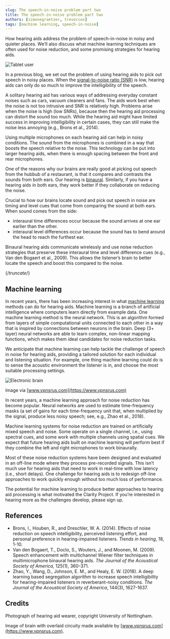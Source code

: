 ```yaml
---
slug: The speech-in-noise problem part two
title: The speech-in-noise problem part two
authors: [simonegraetzer, trevorcox]
tags: [machine learning, speech-in-noise]
---
```


How hearing aids address the problem of speech-in-noise in noisy and quieter places. We’ll also discuss what machine learning techniques are often used for noise reduction, and some promising strategies for hearing aids.

![Tablet user](/img/UoN_HS-08207-1536x1024.jpeg)

In a previous blog, we set out the problem of using hearing aids to pick out speech in noisy places. When the [signal-to-noise ratio (SNR)](https://en.wikipedia.org/wiki/Signal-to-noise_ratio) is low, hearing aids can only do so much to improve the intelligibility of the speech.

A solitary hearing aid has various ways of addressing everyday constant noises such as cars, vacuum cleaners and fans. The aids work best when the noise is not too intrusive and SNR is relatively high. Problems arise when the noise is high (low SNRs), because then the hearing aid processing can distort the sound too much. While the hearing aid might have limited success in improving intelligibility in certain cases, they can still make the noise less annoying (e.g., Brons et al., 2014).

Using multiple microphones on each hearing aid can help in noisy conditions. The sound from the microphones is combined in a way that boosts the speech relative to the noise. This technology can be put into larger hearing aids, when there is enough spacing between the front and rear microphones.

One of the reasons why our brains are really good at picking out speech from the hubbub of a restaurant, is that it compares and contrasts the sounds from both ears. Our hearing is [binaural](https://en.wikipedia.org/wiki/Binaural). Similarly, if you have a hearing aids in both ears, they work better if they collaborate on reducing the noise.

Crucial to how our brains locate sound and pick out speech in noise are timing and level cues that come from comparing the sound at both ears. When sound comes from the side:

- interaural time differences occur because the sound arrives at one ear earlier than the other.
- interaural level differences occur because the sound has to bend around the head to reach the furthest ear.

Binaural hearing aids communicate wirelessly and use noise reduction strategies that preserve these interaural time and level difference cues (e.g., Van den Bogaert et al., 2009). This allows the listener’s brain to better locate the speech and boost this compared to the noise.

{/*truncate*/}

## Machine learning

In recent years, there has been increasing interest in what [machine learning](https://en.wikipedia.org/wiki/Machine_learning) methods can do for hearing aids. Machine learning is a branch of artificial intelligence where computers learn directly from example data. One machine learning method is the neural network. This is an algorithm formed from layers of simple computational units connected to each other in a way that is inspired by connections between neurons in the brain. Deep (3+ layer) neural networks are able to learn complex, non-linear mapping functions, which makes them ideal candidates for noise reduction tasks.

We anticipate that machine learning can help tackle the challenge of speech in noise for hearing aids, providing a tailored solution for each individual and listening situation. For example, one thing machine learning could do is to sense the acoustic environment the listener is in, and choose the most suitable processing settings.

![Electronic brain](/img/neural_brain.jpeg)

Image via [www.vpnsrus.com](https://www.vpnsrus.com)

In recent years, a machine learning approach for noise reduction has become popular. Neural networks are used to estimate time-frequency masks (a set of gains for each time-frequency unit that, when multiplied by the signal, produce less noisy speech; see, e.g., Zhao et al., 2018).

Machine learning systems for noise reduction are trained on artificially mixed speech and noise. Some operate on a single channel, i.e., using spectral cues, and some work with multiple channels using spatial cues. We expect that future hearing aids built on machine learning will perform best if they combine the left and right microphones to work binaurally.

Most of these noise reduction systems have been designed and evaluated in an off-line mode where they process pre-recorded signals. This isn’t much use for hearing aids that need to work in real-time with low latency (i.e., short delays). One challenge for hearing aids is to redesign off-line approaches to work quickly enough without too much loss of performance.

The potential for machine learning to produce better approaches to hearing aid processing is what motivated the Clarity Project. If you’re interested in hearing more as the challenges develop, please sign up.

## References

- Brons, I., Houben, R., and Dreschler, W. A. (2014). Effects of noise reduction on speech intelligibility, perceived listening effort, and personal preference in hearing-impaired listeners. *Trends in hearing*, 18, 1-10.
- Van den Bogaert, T., Doclo, S., Wouters, J., and Moonen, M. (2009). Speech enhancement with multichannel Wiener filter techniques in multimicrophone binaural hearing aids. *The Journal of the Acoustical Society of America*, 125(1), 360-371.
- Zhao, Y., Wang, D., Johnson, E. M., and Healy, E. W. (2018). A deep learning based segregation algorithm to increase speech intelligibility for hearing-impaired listeners in reverberant-noisy conditions. *The Journal of the Acoustical Society of America*, 144(3), 1627-1637.

## Credits

Photograph of hearing aid wearer, copyright University of Nottingham.

Image of brain with overlaid circuity made available by [www.vpnsrus.com](https://www.vpnsrus.com).
